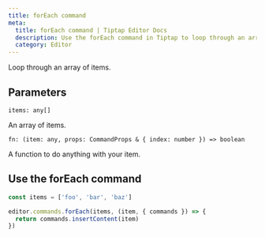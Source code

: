 ```yaml
---
title: forEach command
meta:
  title: forEach command | Tiptap Editor Docs
  description: Use the forEach command in Tiptap to loop through an array of items and insert content into the editor. Learn more in our docs!
  category: Editor
---
```


Loop through an array of items.

## Parameters

`items: any[]`

An array of items.

`fn: (item: any, props: CommandProps & { index: number }) => boolean`

A function to do anything with your item.

## Use the forEach command

```js
const items = ['foo', 'bar', 'baz']

editor.commands.forEach(items, (item, { commands }) => {
  return commands.insertContent(item)
})
```
